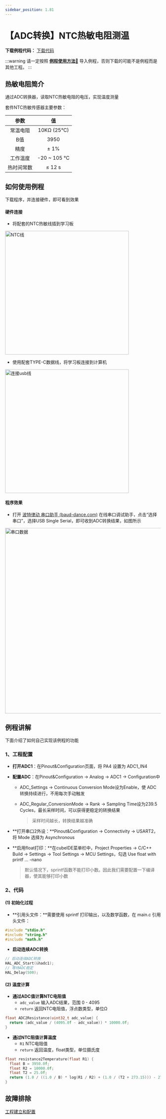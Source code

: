 ```yaml
---
sidebar_position: 1.81
---
```


# 【ADC转换】NTC热敏电阻测温

**下载例程代码：** <a href="https://pan.baud-dance.com/d/%E6%B3%A2%E7%89%B9%E5%BE%8B%E5%8A%A8STM32%E4%BE%8B%E7%A8%8B/ADC_NTC.zip" class="source_download_button" target="_blank">下载代码</a>

:::warning
请一定按照 <a href="/docs/stm32/example/HowToImportExample" target="_blank">**例程使用方法🔗**</a> 导入例程，否则下载的可能不是例程而是其他工程。
:::

## 热敏电阻简介

通过ADC转换器，读取NTC热敏电阻的电压，实现温度测量

套件NTC热敏传感器主要参数：

|    参数    |     值      |
| :--------: | :---------: |
|  常温电阻  | 10KΩ (25℃)  |
|    B值     |    3950     |
|    精度    |    ± 1%     |
|  工作温度  | -20 ~ 105 ℃ |
| 热时间常数 |   ≤ 12 s    |

## 如何使用例程

下载程序，并连接硬件，即可看到效果

#### 硬件连接

- 将配套的NTC热敏线插到学习板

<div style={{ display: "flex", justifyContent: "center", alignItems: "center", marginBottom: "20px"}}>
<img src={require('./img/ADC_NTC/NTC线.png').default} alt="NTC线" width="400px" />
</div>

- 使用配套TYPE-C数据线，将学习板连接到计算机

<div style={{ display: "flex", justifyContent: "center", alignItems: "center", marginBottom: "20px"}}>
<img src={require('./img/连接usb线.webp').default} alt="连接usb线" width="400px" />
</div>

#### 程序效果

- 打开 [波特律动 串口助手 (baud-dance.com)](https://serial.baud-dance.com/) 在线串口调试助手，点击“选择串口”，选择USB Single Serial，即可收到ADC转换结果，如图所示

<div style={{ display: "flex", justifyContent: "center", alignItems: "center", marginBottom: "20px"}}>
<img src={require('./img/ADC_NTC/串口数据.png').default} alt="串口数据" width="600px" />
</div>

## 例程讲解

下面介绍了如何自己实现该例程的功能

### 1、工程配置

- **打开ADC1**：在Pinout&Configuration页面，将 PA4 设置为 ADC1_IN4

- **配置ADC**：在Pinout&Configuration -> Analog -> ADC1 -> Configuration中
  
  - ADC_Settings -> Continuous Conversion Mode设为Enable，使 ADC 转换持续进行，不用每次手动触发

  - ADC_Regular_ConversionMode -> Rank -> Sampling Time设为239.5 Cycles，最长采样时间，可以获得更稳定的转换结果

    > 采样时间越长，转换结果越准确
  
- **打开串口2外设：**Pinout&Configuration -> Connectivity -> USART2，将 Mode 选择为 Asynchronous

- **启用float打印：**在cubeIDE菜单栏中，Project Properties -> C/C++ Build -> Settings -> Tool Settings -> MCU Settings，勾选 Use float with printf ... -nano

  > 默认情况下，sprintf函数不能打印小数。因此我们需要配置一下编译器，使其能够打印小数

### 2、代码

#### (1) 初始化过程

- **引用头文件：**需要使用 sprintf 打印输出，以及数学函数，在 main.c 引用头文件：

```c
#include "stdio.h"
#include "string.h"
#include "math.h"
```

- **启动连续ADC转换**

```c
// 启动连续ADC转换
HAL_ADC_Start(&hadc1);
// 等待ADC稳定
HAL_Delay(500);
```

#### (2) 温度计算

- **通过ADC值计算NTC电阻值**
  - `adc_value` 输入ADC结果，范围 0 - 4095
  - `return` 返回NTC电阻值，浮点数类型，单位Ω

```c
float ADC2Resistance(uint32_t adc_value) {
  return (adc_value / (4095.0f - adc_value)) * 10000.0f;
}
```

- **通过NTC阻值计算温度**
  - `R1` NTC电阻值
  - `return` 返回温度，float类型，单位摄氏度

```c
float resistance2Temperature(float R1) {
  float B = 3950.0f;
  float R2 = 10000.0f;
  float T2 = 25.0f;
  return (1.0 / ((1.0 / B) * log(R1 / R2) + (1.0 / (T2 + 273.15))) - 273.15);
}
```
## 故障排除

[工程建立和配置](/docs/stm32/FAQ)